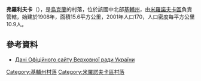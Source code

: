 {{coord|49|43|22|N|30|47|28|E|scale:30000|display=title}}

'''弗羅利夫卡'''（{{lang-uk|Фролівка}}），是[[烏克蘭|烏克蘭]]的村落，位於該國中北部[[基輔州|基輔州]]，由[[米羅諾夫卡區|米羅諾夫卡區]]負責管轄，始建於1908年，面積15.6平方公里，2001年人口170，人口密度每平方公里10.9人。

==參考資料==
* [http://gska2.rada.gov.ua/pls/z7502/A005?rdat1=09.10.2006&rf7571=16102 Дані Офіційного сайту Верховної ради України ]{{dead link|date=2018年2月 |bot=InternetArchiveBot |fix-attempted=yes }}

{{DEFAULTSORT:Фролівка}}
[[Category:基輔州村落|Category:基輔州村落]]
[[Category:米羅諾夫卡區村落|Category:米羅諾夫卡區村落]]


{{Kiev-geo-stub}}